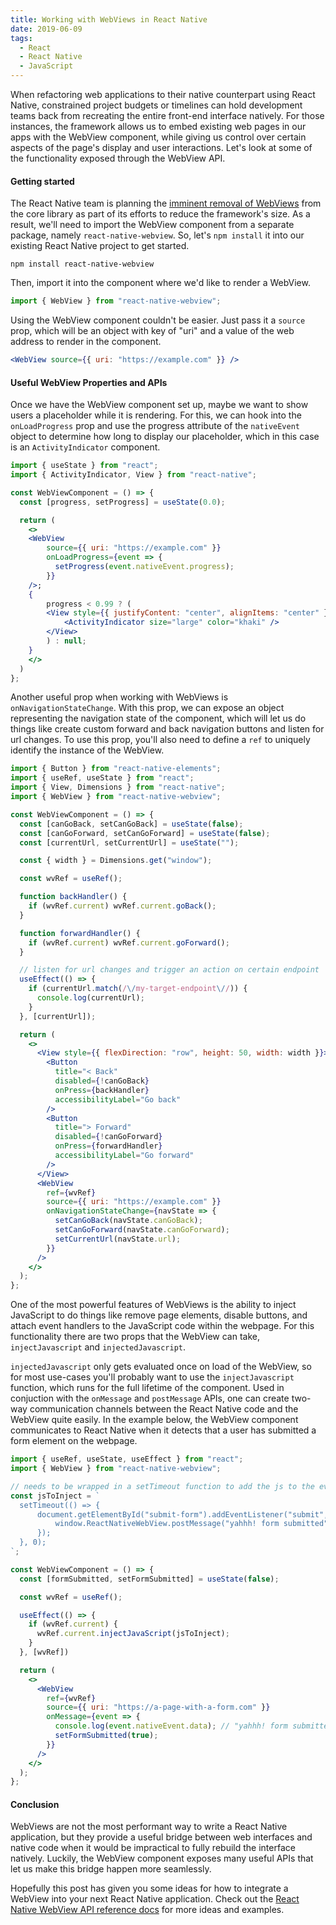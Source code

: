 ```yaml
---
title: Working with WebViews in React Native
date: 2019-06-09
tags:
  - React
  - React Native
  - JavaScript
---
```


When refactoring web applications to their native counterpart using React Native, constrained project budgets or timelines can hold development teams back from recreating the entire front-end interface natively. For those instances, the framework allows us to embed existing web pages in our apps with the WebView component, while giving us control over certain aspects of the page's display and user interactions. Let's look at some of the functionality exposed through the WebView API.

#### Getting started

The React Native team is planning the [imminent removal of WebViews](https://facebook.github.io/react-native/docs/webview) from the core library as part of its efforts to reduce the framework's size. As a result, we'll need to import the WebView component from a separate package, namely `react-native-webview`. So, let's `npm install` it into our existing React Native project to get started.

```bash:noLineNumbers
npm install react-native-webview
```

Then, import it into the component where we'd like to render a WebView.

```jsx
import { WebView } from "react-native-webview";
```

Using the WebView component couldn't be easier. Just pass it a `source` prop, which will be an object with key of "uri" and a value of the web address to render in the component.

```jsx
<WebView source={{ uri: "https://example.com" }} />
```

#### Useful WebView Properties and APIs

Once we have the WebView component set up, maybe we want to show users a placeholder while it is rendering. For this, we can hook into the `onLoadProgress` prop and use the progress attribute of the `nativeEvent` object to determine how long to display our placeholder, which in this case is an `ActivityIndicator` component.

```jsx
import { useState } from "react";
import { ActivityIndicator, View } from "react-native";

const WebViewComponent = () => {
  const [progress, setProgress] = useState(0.0);

  return (
    <>
    <WebView
        source={{ uri: "https://example.com" }}
        onLoadProgress={event => {
          setProgress(event.nativeEvent.progress);
        }}
    />;
    {
        progress < 0.99 ? (
        <View style={{ justifyContent: "center", alignItems: "center" }}>
            <ActivityIndicator size="large" color="khaki" />
        </View>
        ) : null;
    }
    </>
  )
};
```

Another useful prop when working with WebViews is `onNavigationStateChange`. With this prop, we can expose an object representing the navigation state of the component, which will let us do things like create custom forward and back navigation buttons and listen for url changes. To use this prop, you'll also need to define a `ref` to uniquely identify the instance of the WebView.

```jsx
import { Button } from "react-native-elements";
import { useRef, useState } from "react";
import { View, Dimensions } from "react-native";
import { WebView } from "react-native-webview";

const WebViewComponent = () => {
  const [canGoBack, setCanGoBack] = useState(false);
  const [canGoForward, setCanGoForward] = useState(false);
  const [currentUrl, setCurrentUrl] = useState("");

  const { width } = Dimensions.get("window");

  const wvRef = useRef();

  function backHandler() {
    if (wvRef.current) wvRef.current.goBack();
  }

  function forwardHandler() {
    if (wvRef.current) wvRef.current.goForward();
  }

  // listen for url changes and trigger an action on certain endpoint
  useEffect(() => {
    if (currentUrl.match(/\/my-target-endpoint\//)) {
      console.log(currentUrl);
    }
  }, [currentUrl]);

  return (
    <>
      <View style={{ flexDirection: "row", height: 50, width: width }}>
        <Button
          title="< Back"
          disabled={!canGoBack}
          onPress={backHandler}
          accessibilityLabel="Go back"
        />
        <Button
          title="> Forward"
          disabled={!canGoForward}
          onPress={forwardHandler}
          accessibilityLabel="Go forward"
        />
      </View>
      <WebView
        ref={wvRef}
        source={{ uri: "https://example.com" }}
        onNavigationStateChange={navState => {
          setCanGoBack(navState.canGoBack);
          setCanGoForward(navState.canGoForward);
          setCurrentUrl(navState.url);
        }}
      />
    </>
  );
};
```

One of the most powerful features of WebViews is the ability to inject JavaScript to do things like remove page elements, disable buttons, and attach event handlers to the JavaScript code within the webpage. For this functionality there are two props that the WebView can take, `injectJavascript` and `injectedJavascript`.

`injectedJavascript` only gets evaluated once on load of the WebView, so for most use-cases you'll probably want to use the `injectJavascript` function, which runs for the full lifetime of the component. Used in conjuction with the `onMessage` and `postMessage` APIs, one can create two-way communication channels between the React Native code and the WebView quite easily. In the example below, the WebView component communicates to React Native when it detects that a user has submitted a form element on the webpage.

```jsx
import { useRef, useState, useEffect } from "react";
import { WebView } from "react-native-webview";

// needs to be wrapped in a setTimeout function to add the js to the event loop
const jsToInject = `
  setTimeout(() => {
      document.getElementById("submit-form").addEventListener("submit", function(){
          window.ReactNativeWebView.postMessage("yahhh! form submitted")
      });
  }, 0);
`;

const WebViewComponent = () => {
  const [formSubmitted, setFormSubmitted] = useState(false);

  const wvRef = useRef();

  useEffect(() => {
    if (wvRef.current) {
      wvRef.current.injectJavaScript(jsToInject);
    }
  }, [wvRef])

  return (
    <>
      <WebView
        ref={wvRef}
        source={{ uri: "https://a-page-with-a-form.com" }}
        onMessage={event => {
          console.log(event.nativeEvent.data); // "yahhh! form submitted"
          setFormSubmitted(true);
        }}
      />
    </>
  );
};
```


#### Conclusion

WebViews are not the most performant way to write a React Native application, but they provide a useful bridge between web interfaces and native code when it would be impractical to fully rebuild the interface natively. Luckily, the WebView component exposes many useful APIs that let us make this bridge happen more seamlessly.

Hopefully this post has given you some ideas for how to integrate a WebView into your next React Native application. Check out the [React Native WebView API reference docs](https://github.com/react-native-community/react-native-webview/blob/master/docs/Reference.md) for more ideas and examples.
